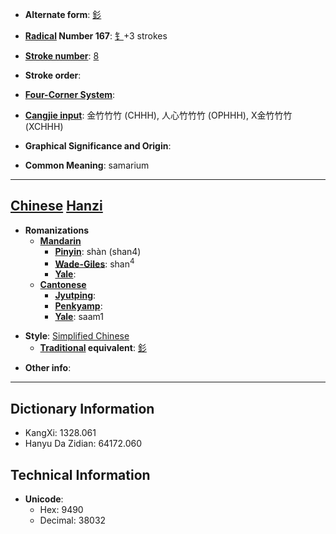 * '''Alternate form''': [[釤]]

* '''[[Wiktionary:Chinese radical index| Radical]] Number 167''': [[Wiktionary:Chinese radical index 钅|钅]]+3 strokes

* '''[[Wiktionary:Chinese total strokes index|Stroke number]]''': [[Wiktionary:Chinese total strokes index 8|8]]

* '''Stroke order''': 

* '''[[Wiktionary:Chinese four corner index|Four-Corner System]]''': 

* '''[[Wiktionary:Chinese Cangjie index|Cangjie input]]''': 金竹竹竹 (CHHH), 人心竹竹竹 (OPHHH), X金竹竹竹 (XCHHH)

* '''Graphical Significance and Origin''': 

* '''Common Meaning''': samarium

----

== [[Chinese]] [[Hanzi]] ==

* '''Romanizations'''
** '''[[Mandarin]]'''
*** '''[[Pinyin]]''': shàn (shan4)
*** '''[[Wade-Giles]]''': shan<sup>4</sup>
*** '''[[Yale]]''': 
** '''[[Cantonese]]'''
*** '''[[Jyutping]]''':
*** '''[[Penkyamp]]''': 
*** '''[[Yale]]''': saam1

* '''Style''': [[Simplified Chinese]] 
** '''[[Traditional Chinese|Traditional]] equivalent''': [[釤]]

* '''Other info''': 

----

== Dictionary Information ==

* KangXi: 1328.061
* Hanyu Da Zidian: 64172.060

== Technical Information ==

* '''Unicode''':
** Hex: 9490
** Decimal: 38032